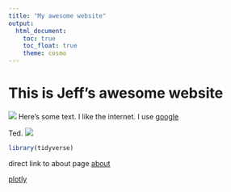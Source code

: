 ```yaml
---
title: "My awesome website"
output: 
  html_document:
    toc: true
    toc_float: true
    theme: cosmo
---
```


# This is Jeff's awesome website

![](https://media.giphy.com/media/drXGoW1iudhKw/giphy.gif)
Here's some text. I like the internet. I use [google](https://www.google.com/)

Ted.
![](images/ted.jpg)

```r
library(tidyverse)
```

direct link to about page 
[about](about.html) 

[plotly](plotly.html) 